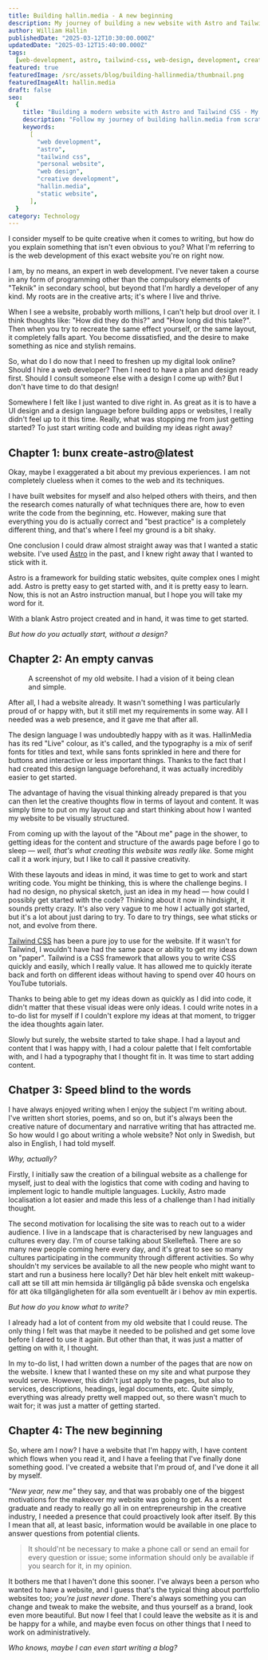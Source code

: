 ```yaml
---
title: Building hallin.media - A new beginning
description: My journey of building a new website with Astro and Tailwind CSS, from concept to reality - without design mockups but with creative confidence.
author: William Hallin
publishedDate: "2025-03-12T10:30:00.000Z"
updatedDate: "2025-03-12T15:40:00.000Z"
tags:
  [web-development, astro, tailwind-css, web-design, development, creativity]
featured: true
featuredImage: /src/assets/blog/building-hallinmedia/thumbnail.png
featuredImageAlt: hallin.media
draft: false
seo:
  {
    title: "Building a modern website with Astro and Tailwind CSS - My development journey",
    description: "Follow my journey of building hallin.media from scratch using Astro and Tailwind CSS. A personal story about creative web development without traditional design mockups.",
    keywords:
      [
        "web development",
        "astro",
        "tailwind css",
        "personal website",
        "web design",
        "creative development",
        "hallin.media",
        "static website",
      ],
  }
category: Technology
---
```



I consider myself to be quite creative when it comes to writing, but how do you explain something that isn't even obvious to you? What I'm referring to is the web development of this exact website you're on right now.

I am, by no means, an expert in web development. I've never taken a course in any form of programming other than the compulsory elements of "Teknik" in secondary school, but beyond that I'm hardly a developer of any kind. My roots are in the creative arts; it's where I live and thrive.

When I see a website, probably worth millions, I can't help but drool over it. I think thoughts like: "How did they do this?" and "How long did this take?". Then when you try to recreate the same effect yourself, or the same layout, it completely falls apart. You become dissatisfied, and the desire to make something as nice and stylish remains.

So, what do I do now that I need to freshen up my digital look online? Should I hire a web developer? Then I need to have a plan and design ready first. Should I consult someone else with a design I come up with? But I don't have time to do that design!

Somewhere I felt like I just wanted to dive right in. As great as it is to have a UI design and a design language before building apps or websites, I really didn't feel up to it this time. Really, what was stopping me from just getting started? To just start writing code and building my ideas right away?

## Chapter 1: bunx create-astro@latest

Okay, maybe I exaggerated a bit about my previous experiences. I am not completely clueless when it comes to the web and its techniques.

I have built websites for myself and also helped others with theirs, and then the research comes naturally of what techniques there are, how to even write the code from the beginning, etc. However, making sure that everything you do is actually correct and "best practice" is a completely different thing, and that's where I feel my ground is a bit shaky.

One conclusion I could draw almost straight away was that I wanted a static website. I've used <a href="https://astro.build/" target="_blank" rel="noopener noreferrer">Astro</a> in the past, and I knew right away that I wanted to stick with it.

Astro is a framework for building static websites, quite complex ones I might add. Astro is pretty easy to get started with, and it is pretty easy to learn. Now, this is not an Astro instruction manual, but I hope you will take my word for it.

With a blank Astro project created and in hand, it was time to get started.

_But how do you actually start, without a design?_

## Chapter 2: An empty canvas

<figure>
  <Picture
    src={ImgOldWebsite}
    alt="Screenshot of the HallinMedia website"
    width={1920}
    height={1080}
    widths={[640, 768, 1024, 1280, 1920]}
    formats={["avif", "webp"]}
    class="aspect-video rounded-lg object-cover shadow-sm select-none"
  />
  <figcaption class="text-center italic">
    A screenshot of my old website. I had a vision of it being clean and simple.
  </figcaption>
</figure>

After all, I had a website already. It wasn't something I was particularly proud of or happy with, but it still met my requirements in some way. All I needed was a web presence, and it gave me that after all.

The design language I was undoubtedly happy with as it was. HallinMedia has its red "Live" colour, as it's called, and the typography is a mix of serif fonts for titles and text, while sans fonts sprinkled in here and there for buttons and interactive or less important things. Thanks to the fact that I had created this design language beforehand, it was actually incredibly easier to get started.

The advantage of having the visual thinking already prepared is that you can then let the creative thoughts flow in terms of layout and content. It was simply time to put on my layout cap and start thinking about how I wanted my website to be visually structured.

From coming up with the layout of the "About me" page in the shower, to getting ideas for the content and structure of the awards page before I go to sleep — _well, that's what creating this website was really like._ Some might call it a work injury, but I like to call it passive creativity.

With these layouts and ideas in mind, it was time to get to work and start writing code. You might be thinking, this is where the challenge begins. I had no design, no physical sketch, just an idea in my head — how could I possibly get started with the code? Thinking about it now in hindsight, it sounds pretty crazy. It's also very vague to me how I actually got started, but it's a lot about just daring to try. To dare to try things, see what sticks or not, and evolve from there.

<a href="https://tailwindcss.com/">Tailwind CSS</a>
has been a pure joy to use for the website. If it wasn't for Tailwind, I
wouldn't have had the same pace or ability to get my ideas down on "paper".
Tailwind is a CSS framework that allows you to write CSS quickly and easily,
which I really value. It has allowed me to quickly iterate back and forth on
different ideas without having to spend over 40 hours on YouTube tutorials.

Thanks to being able to get my ideas down as quickly as I did into code, it didn't matter that these visual ideas were only ideas. I could write notes in a to-do list for myself if I couldn't explore my ideas at that moment, to trigger the idea thoughts again later.

Slowly but surely, the website started to take shape. I had a layout and content that I was happy with, I had a colour palette that I felt comfortable with, and I had a typography that I thought fit in. It was time to start adding content.

## Chatper 3: Speed blind to the words

I have always enjoyed writing when I enjoy the subject I'm writing about. I've written short stories, poems, and so on, but it's always been the creative nature of documentary and narrative writing that has attracted me. So how would I go about writing a whole website? Not only in Swedish, but also in English, I had told myself.

_Why, actually?_

Firstly, I initially saw the creation of a bilingual website as a challenge for myself, just to deal with the logistics that come with coding and having to implement logic to handle multiple languages. Luckily, Astro made localisation a lot easier and made this less of a challenge than I had initially thought.

The second motivation for localising the site was to reach out to a wider audience. I live in a landscape that is characterised by new languages and cultures every day. I'm of course talking about Skellefteå. There are so many new people coming here every day, and it's great to see so many cultures participating in the community through different activities. So why shouldn't my services be available to all the new people who might want to start and run a business here locally?
Det här blev helt enkelt mitt wakeup-call att se till att min hemsida är tillgänglig på både svenska och engelska för att öka tillgängligheten för alla som eventuellt är i behov av min expertis.

_But how do you know what to write?_

I already had a lot of content from my old website that I could reuse. The only thing I felt was that maybe it needed to be polished and get some love before I dared to use it again. But other than that, it was just a matter of getting on with it, I thought.

In my to-do list, I had written down a number of the pages that are now on the website. I knew that I wanted these on my site and what purpose they would serve. However, this didn't just apply to the pages, but also to services, descriptions, headings, legal documents, etc. Quite simply, everything was already pretty well mapped out, so there wasn't much to wait for; it was just a matter of getting started.

## Chapter 4: The new beginning

So, where am I now? I have a website that I'm happy with, I have content which flows when you read it, and I have a feeling that I've finally done something good. I've created a website that I'm proud of, and I've done it all by myself.

_"New year, new me"_ they say, and that was probably one of the biggest motivations for the makeover my website was going to get. As a recent graduate and ready to really go all in on entrepreneurship in the creative industry, I needed a presence that could proactively look after itself. By this I mean that all, at least basic, information would be available in one place to answer questions from potential clients.

> It should'nt be necessary to make a phone call or send an email for every question or issue; some information should only be available if you search for it, in my opinion.

It bothers me that I haven't done this sooner. I've always been a person who wanted to have a website, and I guess that's the typical thing about portfolio websites too; _you're just never done_. There's always something you can change and tweak to make the website, and thus yourself as a brand, look even more beautiful. But now I feel that I could leave the website as it is and be happy for a while, and maybe even focus on other things that I need to work on administratively.

_Who knows, maybe I can even start writing a blog?_
